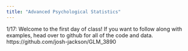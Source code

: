 ```yaml
---
title: "Advanced Psychological Statistics"
---
```


1/17: Welcome to the first day of class! If you want to follow along with examples, head over to github for all of the code and data. https://github.com/josh-jackson/GLM_3890
